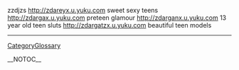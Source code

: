 zzdjzs http://zdareyx.u.yuku.com sweet sexy teens
http://zdargax.u.yuku.com preteen glamour
http://zdarganx.u.yuku.com 13 year old teen sluts
http://zdargatzx.u.yuku.com beautiful teen models
----
[[CategoryGlossary]]

__NOTOC__